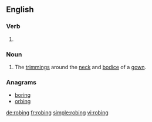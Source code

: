 ==English==

===Verb===
{{head|en}}

# {{present participle of|robe|lang=en}}

===Noun===
{{en-noun|~}}

# {{context|historical|mostly|plural|lang=en}} The [[trimming]]s around the [[neck]] and [[bodice]] of a [[gown]].

===Anagrams===
* [[boring#English|boring]]
* [[orbing#English|orbing]]

[[de:robing]]
[[fr:robing]]
[[simple:robing]]
[[vi:robing]]